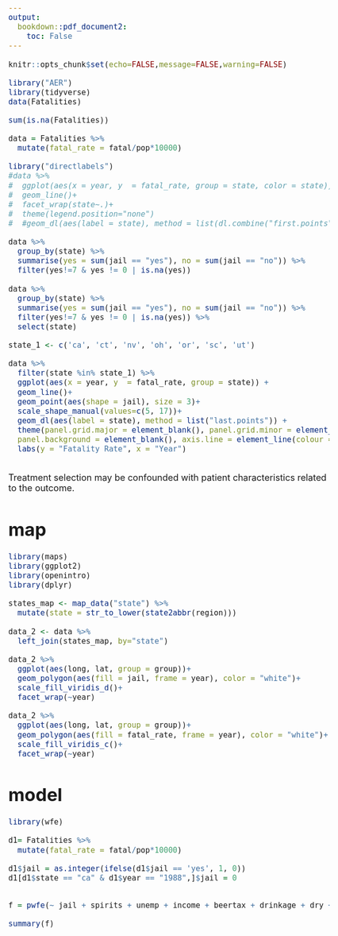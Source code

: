 ```yaml
---
output:
  bookdown::pdf_document2:
    toc: False
---
```


<style type="text/css">

body{ /* Normal  */
      font-size: 18px;
  }

</style>

```r
knitr::opts_chunk$set(echo=FALSE,message=FALSE,warning=FALSE)
```

```r
library("AER")
library(tidyverse)
data(Fatalities)

sum(is.na(Fatalities))

```

```r
data = Fatalities %>% 
  mutate(fatal_rate = fatal/pop*10000)

```

```r
library("directlabels")
#data %>% 
#  ggplot(aes(x = year, y  = fatal_rate, group = state, color = state)) +
#  geom_line()+
#  facet_wrap(state~.)+
#  theme(legend.position="none")
#  #geom_dl(aes(label = state), method = list(dl.combine("first.points", "last.points")))
```

```r
data %>% 
  group_by(state) %>% 
  summarise(yes = sum(jail == "yes"), no = sum(jail == "no")) %>% 
  filter(yes!=7 & yes != 0 | is.na(yes))

data %>% 
  group_by(state) %>% 
  summarise(yes = sum(jail == "yes"), no = sum(jail == "no")) %>% 
  filter(yes!=7 & yes != 0 | is.na(yes)) %>% 
  select(state)

state_1 <- c('ca', 'ct', 'nv', 'oh', 'or', 'sc', 'ut')

data %>% 
  filter(state %in% state_1) %>% 
  ggplot(aes(x = year, y  = fatal_rate, group = state)) +
  geom_line()+
  geom_point(aes(shape = jail), size = 3)+
  scale_shape_manual(values=c(5, 17))+
  geom_dl(aes(label = state), method = list("last.points")) +
  theme(panel.grid.major = element_blank(), panel.grid.minor = element_blank(),
  panel.background = element_blank(), axis.line = element_line(colour = "black")) +
  labs(y = "Fatality Rate", x = "Year")
  
```

Treatment selection may be confounded with patient characteristics related to the outcome. 

# map 
```r
library(maps)
library(ggplot2)
library(openintro)
library(dplyr)

states_map <- map_data("state") %>% 
  mutate(state = str_to_lower(state2abbr(region)))

data_2 <- data %>% 
  left_join(states_map, by="state")

data_2 %>% 
  ggplot(aes(long, lat, group = group))+
  geom_polygon(aes(fill = jail, frame = year), color = "white")+
  scale_fill_viridis_d()+
  facet_wrap(~year)

data_2 %>% 
  ggplot(aes(long, lat, group = group))+
  geom_polygon(aes(fill = fatal_rate, frame = year), color = "white")+
  scale_fill_viridis_c()+
  facet_wrap(~year)
```

# model
```r
library(wfe)

d1= Fatalities %>% 
  mutate(fatal_rate = fatal/pop*10000)

d1$jail = as.integer(ifelse(d1$jail == 'yes', 1, 0))
d1[d1$state == "ca" & d1$year == "1988",]$jail = 0


f = pwfe(~ jail + spirits + unemp + income + beertax + drinkage + dry + youngdrivers + miles + breath + pop + gsp , data = d1, treat = "jail", outcome = "fatal_rate", unit.index = "state", time.index = "year", method = "unit", within.unit = TRUE, qoi = "ate", hetero.se=TRUE, auto.se=TRUE)

summary(f)
```

